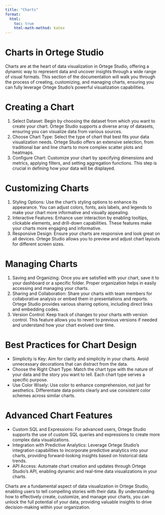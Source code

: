 ```yaml
---
title: "Charts"
format:
  html:
    toc: true
    html-math-method: katex
---
```

# Charts in Ortege Studio
Charts are at the heart of data visualization in Ortege Studio, offering a dynamic way to represent data and uncover insights through a wide range of visual formats. This section of the documentation will walk you through the process of creating, customizing, and managing charts, ensuring you can fully leverage Ortege Studio's powerful visualization capabilities.

# Creating a Chart
1. Select Dataset: Begin by choosing the dataset from which you want to create your chart. Ortege Studio supports a diverse array of datasets, ensuring you can visualize data from various sources.
2. Choose Chart Type: Select the type of chart that best fits your data visualization needs. Ortege Studio offers an extensive selection, from traditional bar and line charts to more complex scatter plots and heatmaps.
3. Configure Chart: Customize your chart by specifying dimensions and metrics, applying filters, and setting aggregation functions. This step is crucial in defining how your data will be displayed.

# Customizing Charts
1. Styling Options: Use the chart's styling options to enhance its appearance. You can adjust colors, fonts, axis labels, and legends to make your chart more informative and visually appealing.
2. Interactive Features: Enhance user interaction by enabling tooltips, clickable elements, and drill-down capabilities. These features make your charts more engaging and informative.
3. Responsive Design: Ensure your charts are responsive and look great on all devices. Ortege Studio allows you to preview and adjust chart layouts for different screen sizes.

# Managing Charts
1. Saving and Organizing: Once you are satisfied with your chart, save it to your dashboard or a specific folder. Proper organization helps in easily accessing and managing your charts.
2. Sharing and Collaboration: Share your charts with team members for collaborative analysis or embed them in presentations and reports. Ortege Studio provides various sharing options, including direct links and embedding codes.
3. Version Control: Keep track of changes to your charts with version control. This feature allows you to revert to previous versions if needed and understand how your chart evolved over time.

# Best Practices for Chart Design
* Simplicity is Key: Aim for clarity and simplicity in your charts. Avoid unnecessary decorations that can distract from the data.
* Choose the Right Chart Type: Match the chart type with the nature of your data and the story you want to tell. Each chart type serves a specific purpose.
* Use Color Wisely: Use color to enhance comprehension, not just for aesthetics. Differentiate data points clearly and use consistent color schemes across similar charts.

# Advanced Chart Features
* Custom SQL and Expressions: For advanced users, Ortege Studio supports the use of custom SQL queries and expressions to create more complex data visualizations.
* Integration with Predictive Analytics: Leverage Ortege Studio’s integration capabilities to incorporate predictive analytics into your charts, providing forward-looking insights based on historical data trends.
* API Access: Automate chart creation and updates through Ortege Studio’s API, enabling dynamic and real-time data visualizations in your charts.

Charts are a fundamental aspect of data visualization in Ortege Studio, enabling users to tell compelling stories with their data. By understanding how to effectively create, customize, and manage your charts, you can unlock the full potential of your data, providing valuable insights to drive decision-making within your organization.





